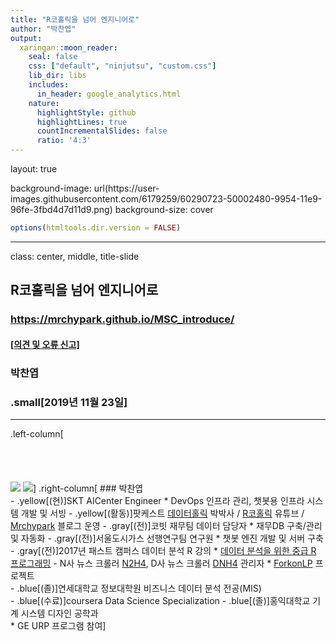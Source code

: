 ```yaml
---
title: "R코홀릭을 넘어 엔지니어로"
author: "박찬엽"
output:
  xaringan::moon_reader:
    seal: false
    css: ["default", "ninjutsu", "custom.css"]
    lib_dir: libs
    includes:
      in_header: google_analytics.html
    nature:
      highlightStyle: github
      highlightLines: true
      countIncrementalSlides: false
      ratio: '4:3'
---
```

layout: true

background-image: url(https://user-images.githubusercontent.com/6179259/60290723-50002480-9954-11e9-96fe-3fbd4d7d11d9.png)
background-size: cover

```r
options(htmltools.dir.version = FALSE)
```


---

class: center, middle, title-slide

## R코홀릭을 넘어 엔지니어로

### <https://mrchypark.github.io/MSC_introduce/>

#### [[의견 및 오류 신고]](https://github.com/mrchypark/MSC_introduce/issues)

### 박찬엽 

### .small[2019년 11월 23일]

---

.left-column[
  <br>
  <br>
  <br>
  <br>
  <br>
  ![](https://avatars2.githubusercontent.com/u/6179259)
  ![](https://www.imaso.co.kr/wp-content/uploads/2018/12/maso_logo_color_2017_red.png)
]
.right-column[
### 박찬엽     
- .yellow[(현)]SKT AICenter Engineer
  * DevOps 인프라 관리, 챗봇용 인프라 시스템 개발 및 서빙
- .yellow[(활동)]팟케스트 [데이터홀릭](http://www.podbbang.com/ch/1771386) 박박사 / [R코홀릭](https://www.youtube.com/channel/UCcYkqQNlfvEGCRpofdmVqSg) 유튜브 / [Mrchypark](https://mrchypark.github.io/) 블로그 운영
- .gray[(전)]코빗 재무팀 데이터 담당자
  * 재무DB 구축/관리 및 자동화
- .gray[(전)]서울도시가스 선행연구팀 연구원
  * 챗봇 엔진 개발 및 서버 구축
- .gray[(전)]2017년 패스트 캠퍼스 데이터 분석 R 강의
  * [데이터 분석을 위한 중급 R 프로그래밍](http://www.fastcampus.co.kr/data_camp_dabrp/)
- N사 뉴스 크롤러 [N2H4](https://github.com/forkonlp/N2H4), D사 뉴스 크롤러 [DNH4](https://github.com/forkonlp/DNH4) 관리자
  * [ForkonLP](https://forkonlp.github.io/) 프로젝트    
- .blue[(졸)]연세대학교 정보대학원 비즈니스 데이터 분석 전공(MIS)    
- .blue[(수료)]coursera Data Science Specialization
- .blue[(졸)]홍익대학교 기계 시스템 디자인 공학과    
  * GE URP 프로그램 참여
]
